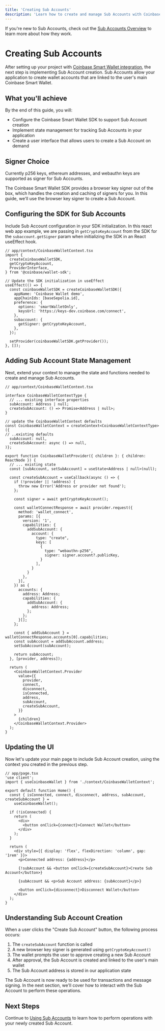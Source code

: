 ```yaml
---
title: 'Creating Sub Accounts'
description: 'Learn how to create and manage Sub Accounts with Coinbase Smart Wallet'
---
```


If you're new to Sub Accounts, check out the [Sub Accounts Overview](/identity/smart-wallet/guides/linked-accounts/overview) to learn more about how they work.

# Creating Sub Accounts

After setting up your project with [Coinbase Smart Wallet integration](/identity/smart-wallet/guides/linked-accounts/setup), the next step is implementing Sub Account creation. Sub Accounts allow your application to create wallet accounts that are linked to the user's main Coinbase Smart Wallet.

## What you'll achieve

By the end of this guide, you will:

- Configure the Coinbase Smart Wallet SDK to support Sub Account creation
- Implement state management for tracking Sub Accounts in your application
- Create a user interface that allows users to create a Sub Account on demand

## Signer Choice

Currently p256 keys, ethereum addresses, and webauthn keys are supported as signer for Sub Accounts.

The Coinbase Smart Wallet SDK provides a browser key signer out of the box, which handles the creation and caching of signers for you. In this guide, we'll use the browser key signer to create a Sub Account.

## Configuring the SDK for Sub Accounts

Include Sub Account configuration in your SDK initialization. In this react web app example, we are passing in `getCryptoKeyAccount` from the SDK for the `subaccount.getSigner` param when initializing the SDK in an React useEffect hook.

```tsx
// app/context/CoinbaseWalletContext.tsx
import {
  createCoinbaseWalletSDK,
  getCryptoKeyAccount,
  ProviderInterface,
} from '@coinbase/wallet-sdk';

// Update the SDK initialization in useEffect
useEffect(() => {
  const coinbaseWalletSDK = createCoinbaseWalletSDK({
    appName: 'Coinbase Wallet demo',
    appChainIds: [baseSepolia.id],
    preference: {
      options: 'smartWalletOnly',
      keysUrl: 'https://keys-dev.coinbase.com/connect',
    },
    subaccount: {
      getSigner: getCryptoKeyAccount,
    },
  });

  setProvider(coinbaseWalletSDK.getProvider());
}, []);
```

## Adding Sub Account State Management

Next, extend your context to manage the state and functions needed to create and manage Sub Accounts.

```tsx
// app/context/CoinbaseWalletContext.tsx

interface CoinbaseWalletContextType {
  // ... existing interface properties
  subAccount: Address | null;
  createSubAccount: () => Promise<Address | null>;
}

// update the CoinbaseWalletContext defaults
const CoinbaseWalletContext = createContext<CoinbaseWalletContextType>({
// ..existing defaults
  subAccount: null,
  createSubAccount: async () => null,
)};

export function CoinbaseWalletProvider({ children }: { children: ReactNode }) {
  // ... existing state
  const [subAccount, setSubAccount] = useState<Address | null>(null);

  const createSubAccount = useCallback(async () => {
    if (!provider || !address) {
      throw new Error('Address or provider not found');
    };

    const signer = await getCryptoKeyAccount();

    const walletConnectResponse = await provider.request({
      method: 'wallet_connect',
      params: [{
        version: '1',
        capabilities: {
          addSubAccount: {
            account: {
              type: "create",
              keys: [
                {
                  type: "webauthn-p256",
                  signer: signer.account?.publicKey,
                }
              ],
            }
          }
        },
      }],
    }) as {
      accounts: {
        address: Address;
        capabilities: {
          addSubAccount: {
            address: Address;
          };
        };
      }[];
    };

    const { addSubAccount } = walletConnectResponse.accounts[0].capabilities;
    const subAccount = addSubAccount.address;
    setSubAccount(subAccount);

    return subAccount;
  }, [provider, address]);

  return (
    <CoinbaseWalletContext.Provider
      value={{
        provider,
        connect,
        disconnect,
        isConnected,
        address,
        subAccount,
        createSubAccount,
      }}
    >
      {children}
    </CoinbaseWalletContext.Provider>
  );
}
```

## Updating the UI

Now let's update your main page to include Sub Account creation, using the context you created in the previous step.

```tsx
// app/page.tsx
'use client';
import { useCoinbaseWallet } from './context/CoinbaseWalletContext';

export default function Home() {
  const { isConnected, connect, disconnect, address, subAccount, createSubAccount } =
    useCoinbaseWallet();

  if (!isConnected) {
    return (
      <div>
        <button onClick={connect}>Connect Wallet</button>
      </div>
    );
  }

  return (
    <div style={{ display: 'flex', flexDirection: 'column', gap: '1rem' }}>
      <p>Connected address: {address}</p>

      {!subAccount && <button onClick={createSubAccount}>Create Sub Account</button>}

      {subAccount && <p>Sub Account address: {subAccount}</p>}

      <button onClick={disconnect}>Disconnect Wallet</button>
    </div>
  );
}
```

## Understanding Sub Account Creation

When a user clicks the "Create Sub Account" button, the following process occurs:

1. The `createSubAccount` function is called
2. A new browser key signer is generated using `getCryptoKeyAccount()`
3. The wallet prompts the user to approve creating a new Sub Account
4. After approval, the Sub Account is created and linked to the user's main wallet
5. The Sub Account address is stored in our application state

The Sub Account is now ready to be used for transactions and message signing. In the next section, we'll cover how to interact with the Sub Account to perform these operations.

## Next Steps

Continue to [Using Sub Accounts](/identity/smart-wallet/guides/linked-accounts/using-sub-accounts) to learn how to perform operations with your newly created Sub Account.

